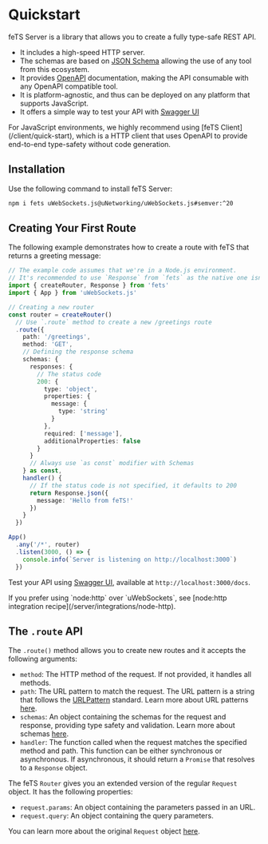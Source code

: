 
# Quickstart

feTS Server is a library that allows you to create a fully type-safe REST API.

- It includes a high-speed HTTP server.
- The schemas are based on [JSON Schema](https://json-schema.org/) allowing the use of any tool from
  this ecosystem.
- It provides [OpenAPI](https://swagger.io/specification/) documentation, making the API consumable
  with any OpenAPI compatible tool.
- It is platform-agnostic, and thus can be deployed on any platform that supports JavaScript.
- It offers a simple way to test your API with [Swagger UI](https://swagger.io/tools/swagger-ui/)

<Callout type="info">
  For JavaScript environments, we highly recommend using [feTS Client](/client/quick-start), which
  is a HTTP client that uses OpenAPI to provide end-to-end type-safety without code generation.
</Callout>

## Installation

Use the following command to install feTS Server:

```sh npm2yarn
npm i fets uWebSockets.js@uNetworking/uWebSockets.js#semver:^20
```

## Creating Your First Route

The following example demonstrates how to create a route with feTS that returns a greeting message:

```ts filename="greetings-router.ts"
// The example code assumes that we're in a Node.js environment.
// It's recommended to use `Response` from `fets` as the native one isn't type-safe.
import { createRouter, Response } from 'fets'
import { App } from 'uWebSockets.js'

// Creating a new router
const router = createRouter()
  // Use `.route` method to create a new /greetings route
  .route({
    path: '/greetings',
    method: 'GET',
    // Defining the response schema
    schemas: {
      responses: {
        // The status code
        200: {
          type: 'object',
          properties: {
            message: {
              type: 'string'
            }
          },
          required: ['message'],
          additionalProperties: false
        }
      }
      // Always use `as const` modifier with Schemas
    } as const,
    handler() {
      // If the status code is not specified, it defaults to 200
      return Response.json({
        message: 'Hello from feTS!'
      })
    }
  })

App()
  .any('/*', router)
  .listen(3000, () => {
    console.info(`Server is listening on http://localhost:3000`)
  })
```

Test your API using [Swagger UI](https://swagger.io/tools/swagger-ui/), available at
`http://localhost:3000/docs`.

<Callout type="info">
  If you prefer using `node:http` over `uWebSockets`, see [node:http integration
  recipe](/server/integrations/node-http).
</Callout>

## The `.route` API

The `.route()` method allows you to create new routes and it accepts the following arguments:

- `method`: The HTTP method of the request. If not provided, it handles all methods.
- `path`: The URL pattern to match the request. The URL pattern is a string that follows the
  [URLPattern](https://developer.mozilla.org/en-US/docs/Web/API/URLPattern) standard. Learn more
  about URL patterns
  [here](https://developer.mozilla.org/en-US/docs/Web/API/URLPattern/URLPattern#matching_a_pathname).
- `schemas`: An object containing the schemas for the request and response, providing type safety
  and validation. Learn more about schemas
  [here](#end-to-end-type-safety-and-validation-with-json-schema).
- `handler`: The function called when the request matches the specified method and path. This
  function can be either synchronous or asynchronous. If asynchronous, it should return a `Promise`
  that resolves to a `Response` object.

The feTS `Router` gives you an extended version of the regular `Request` object. It has the
following properties:

- `request.params`: An object containing the parameters passed in an URL.
- `request.query`: An object containing the query parameters.

You can learn more about the original `Request` object
[here](https://developer.mozilla.org/en-US/docs/Web/API/Request).
